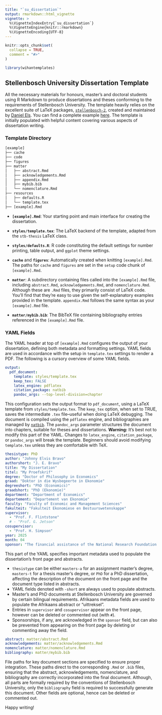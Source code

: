```yaml
---
title: "`su_dissertation`"
output: rmarkdown::html_vignette
vignette: >
  %\VignetteIndexEntry{`su_dissertation`}
  %\VignetteEngine{knitr::rmarkdown}
  %\VignetteEncoding{UTF-8}
---
```


```r

knitr::opts_chunk$set(
  collapse = TRUE,
  comment = "#>"
)

library(wihantemplates)
```

## Stellenbosch University Dissertation Template

All the necessary materials for honours, master's and doctoral students using R Markdown to produce dissertations and theses conforming to the requirements of Stellenbosch University. 
The template heavily relies on the excellent suite of LaTeX packages, [`stellenbosch-2`](https://ctan.org/pkg/stellenbosch-2), created and maintained by [Daniel Els](mailto:dnjels@sun.ac.za).
You can find a complete example [here](https://github.com/WihanZA/wihantemplates/blob/master/examples/su_dissertation.pdf).
The template is initially populated with helpful content covering various aspects of dissertation writing.


### Template Directory

``` latex
[example]
├── cache
├── code
├── figures
├── matter
│   ├── abstract.Rmd
│   ├── acknowledgements.Rmd
│   ├── appendix.Rmd
│   ├── mybib.bib
│   └── nomenclature.Rmd
├── resources
│   ├── defaults.R
│   └── template.tex
├── [example].Rmd
```

- **`[example].Rmd`**: Your starting point and main interface for creating the dissertation.

- **`styles/template.tex`**: The LaTeX backend of the template, adapted from the `stb-thesis` LaTeX class.

- **`styles/defaults.R`**: R code constituting the default settings for number printing, table output, and `ggplot` theme settings.

- **`cache`** and **`figures`**: Automatically created when knitting `[example].Rmd`. The paths for `cache` and `figures` are set in the `setup` code chunk of `[example].Rmd`.

- **`matter`**: A subdirectory containing files called into the `[example].Rmd` file, including `abstract.Rmd`, `acknowledgements.Rmd`, and `nomenclature.Rmd`. Although these are `.Rmd` files, they primarily consist of LaTeX code. You'll find that they're easy to use given the self-explanatory examples provided in the template. `appendix.Rmd` follows the same syntax as your `[example].Rmd` file.

- **`matter/mybib.bib`**: The BibTeX file containing bibliography entries referenced in the `[example].Rmd` file.

### YAML Fields

The YAML header at top of `[example].Rmd` configures the output of your dissertation, defining both metadata and formatting settings. 
YAML fields are used in accordance with the setup in `template.tex` settings to render a PDF.
The following is a cursory overview of some YAML fields.

```yaml
output:
  pdf_document:
    template: styles/template.tex
    keep_tex: FALSE
    latex_engine: pdflatex
    citation_package: natbib
    pandoc_args: --top-level-division=chapter
```

This configuration sets the output format to `pdf_document`, using a LaTeX template from `styles/template.tex`.
The `keep_tex` option, when set to TRUE, saves the intermediate `.tex` file--useful when doing LaTeX debugging.
The document is compiled using the `pdflatex` engine, and bibliographies are managed by [`natbib`](https://za.mirrors.cicku.me/ctan/macros/latex/contrib/natbib/natbib.pdf). The `pandoc_args` parameter structures the document into chapters, suitable for theses and dissertations.
**Warning:** It's best not to modify this part of the YAML. Changes to `latex_engine`, `citation_package`, or `pandoc_args` will break the template. 
Beginners should avoid modifying `template.tex` unless they are comfortable with TeX.

```yaml
thesistype: PhD
author: "Johnny Elvis Bravo"
authorshort: "J. E. Bravo"
title: "My Dissertation"
titel: "My Proefskrif"
degree: "Doctor of Philosophy in Economics"
graad: "Doktor in die Wysbegeerte in Ekonomie"
degreeshort: "PhD (Economics)"
graadshort: "PhD (Ekonomie)"
department: "Department of Economics"
departement: "Departement van Ekonomie"
faculty: "Faculty of Economic and Management Sciences"
fakulteit: "Fakulteit Ekonomiese en Bestuurswetenskappe"
supervisor:
  - "Prof. F. Flintstone"
  # - "Prof. G. Jetson"
cosupervisor:
  - "Prof. H. Simpson"
year: 2025
month: 04
sponsor: "The financial assistance of the National Research Foundation (NRF) towards this research is hereby acknowledged. Opinions expressed and conclusions arrived at, are those of the author and are not necessarily to be attributed to the NRF."
```

This part of the YAML specifies important metadata used to populate the dissertation's front page and abstracts.

- `thesistype` can be either `masters-a` for an assignment master's degree, `masters-t` for a thesis master's degree, or `PhD` for a PhD dissertation, affecting the description of the document on the front page and the document type listed in abstracts.
- YAML fields denoted with `-short` are always used to populate abstracts.
- Master's and PhD documents at Stellenbosch University are governed by certain bilingual requirements. Afrikaans metadata fields are used to populate the Afrikaans abstract or "uittreksel".
- Entries in `supervisor` and `cosupervisor` appear on the front page, however can be deleted or commented out (with `#`).
- Sponsorships, if any, are acknowledged in the `sponsor` field, but can also be prevented from appearing on the front page by deleting or commenting away the field.

```yaml
abstract: matter/abstract.Rmd
acknowledgements: matter/acknowledgements.Rmd
nomenclature: matter/nomenclature.Rmd
bibliography: matter/mybib.bib
```
File paths for key document sections are specified to ensure proper integration.
These paths direct to the corresponding `.Rmd` or `.bib` files, ensuring that the abstract, acknowledgements, nomenclature, and bibliography are correctly incorporated into the final document.
Although, all parts are formally required by the conventions of Stellenbosch University, only the `bibliography` field is required to successfully generate this document.
Other fields are optional, hence can be deleted or commented out.

Happy writing!